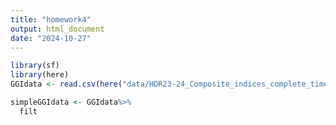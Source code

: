 ```yaml
---
title: "homework4"
output: html_document
date: "2024-10-27"
---
```

```r
library(sf)
library(here)
GGIdata <- read.csv(here("data/HDR23-24_Composite_indices_complete_time_series.csv"))
```
```r
simpleGGIdata <- GGIdata%>%
  filt
```
